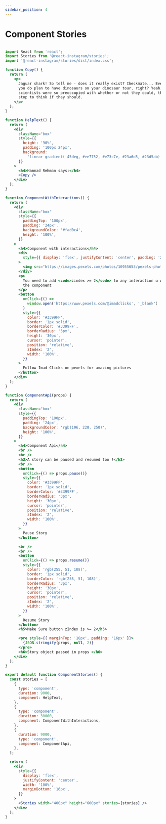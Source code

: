 ```yaml
---
sidebar_position: 4
---
```


# Component Stories


<ComponentStories />


```jsx

import React from 'react';
import Stories from '@react-instagram/stories';
import '@react-instagram/stories/dist/index.css';

function Copy() {
  return (
    <p>
      Jaguar shark! So tell me - does it really exist? Checkmate... Eventually,
      you do plan to have dinosaurs on your dinosaur tour, right? Yeah, but your
      scientists were so preoccupied with whether or not they could, they didnt
      stop to think if they should.
    </p>
  );
}

function HelpText() {
  return (
    <div
      className="box"
      style={{
        height: '90%',
        padding: '100px 24px',
        background:
          'linear-gradient(-45deg, #ee7752, #e73c7e, #23a6d5, #23d5ab)',
      }}
    >
      <h4>Hannad Rehman says:</h4>
      <Copy />
    </div>
  );
}

function ComponentWithInteractions() {
  return (
    <div
      className="box"
      style={{
        paddingTop: '100px',
        padding: '24px',
        backgroundColor: '#fad0c4',
        height: '100%',
      }}
    >
      <h4>Component with interactions</h4>
      <div
        style={{ display: 'flex', justifyContent: 'center', padding: '24px' }}
      >
        <img src="https://images.pexels.com/photos/10955653/pexels-photo-10955653.jpeg?dpr=2&w=100" />
      </div>
      <p>
        You need to add <code>zindex >= 2</code> to any interaction u want in
        the component
      </p>
      <button
        onClick={() =>
          window.open('https://www.pexels.com/@imadclicks', '_blank')
        }
        style={{
          color: '#3399FF',
          border: '1px solid',
          borderColor: '#3399FF',
          borderRadius: '3px',
          height: '30px',
          cursor: 'pointer',
          position: 'relative',
          zIndex: '2',
          width: '100%',
        }}
      >
        Follow Imad Clicks on pexels for amazing pictures
      </button>
    </div>
  );
}

function ComponentApi(props) {
  return (
    <div
      className="box"
      style={{
        paddingTop: '100px',
        padding: '24px',
        backgroundColor: 'rgb(196, 220, 250)',
        height: '100%',
      }}
    >
      <h4>Component Api</h4>
      <br />
      <br />
      <h3>A story can be paused and resumed too !</h3>
      <br />
      <button
        onClick={() => props.pause()}
        style={{
          color: '#3399FF',
          border: '1px solid',
          borderColor: '#3399FF',
          borderRadius: '3px',
          height: '30px',
          cursor: 'pointer',
          position: 'relative',
          zIndex: '2',
          width: '100%',
        }}
      >
        Pause Story
      </button>

      <br />
      <br />
      <button
        onClick={() => props.resume()}
        style={{
          color: 'rgb(255, 51, 108)',
          border: '1px solid',
          borderColor: 'rgb(255, 51, 108)',
          borderRadius: '3px',
          height: '30px',
          cursor: 'pointer',
          position: 'relative',
          zIndex: '2',
          width: '100%',
        }}
      >
        Resume Story
      </button>
      <h5>Make Sure button zIndex is >= 2</h5>

      <pre style={{ marginTop: '16px', padding: '16px' }}>
        {JSON.stringify(props, null, 2)}
      </pre>
      <h6>Story object passed in props </h6>
    </div>
  );
}

export default function ComponentStories() {
  const stories = [
    {
      type: 'component',
      duration: 9000,
      component: HelpText,
    },
    {
      type: 'component',
      duration: 30000,
      component: ComponentWithInteractions,
    },
    {
      duration: 9000,
      type: 'component',
      component: ComponentApi,
    },
  ];

  return (
    <div
      style={{
        display: 'flex',
        justifyContent: 'center',
        width: '100%',
        marginBottom: '16px',
      }}
    >
      <Stories width="400px" height="600px" stories={stories} />
    </div>
  );
}

```
